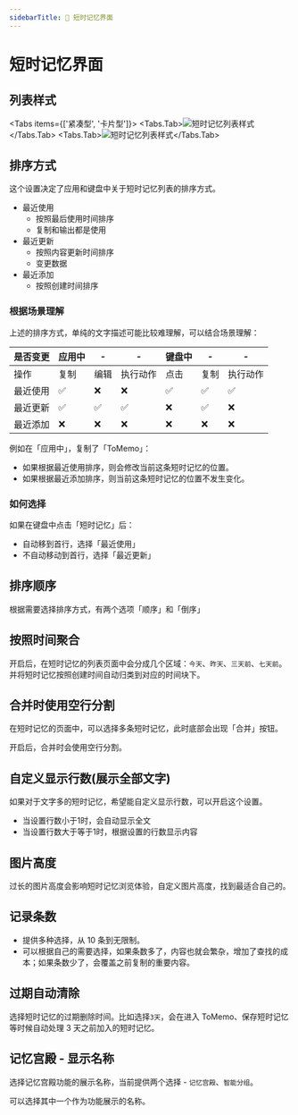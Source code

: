 ```yaml
---
sidebarTitle: 📱 短时记忆界面
---
```



# 短时记忆界面

## 列表样式

<Tabs items={['紧凑型', '卡片型']}>
  <Tabs.Tab><Image src="/images/settings-short-term-memory/short-term-memory-list-compact.png" width={300} height={300} alt="短时记忆列表样式" /></Tabs.Tab>
  <Tabs.Tab><Image src="/images/settings-short-term-memory/short-term-memory-list-card.png" width={300} height={300} alt="短时记忆列表样式" /></Tabs.Tab>
</Tabs>

## 排序方式

这个设置决定了应用和键盘中关于短时记忆列表的排序方式。

- 最近使用
  - 按照最后使用时间排序
  - 复制和输出都是使用
- 最近更新
  - 按照内容更新时间排序
  - 变更数据
- 最近添加
  - 按照创建时间排序

### 根据场景理解
上述的排序方式，单纯的文字描述可能比较难理解，可以结合场景理解：

| 是否变更 | 应用中 | -    | -        | 键盘中 | -    | -        |
| -------- | ------ | ---- | -------- | ------ | ---- | -------- |
| 操作     | 复制   | 编辑 | 执行动作 | 点击   | 复制 | 执行动作 |
| 最近使用 | ✅     | ❌   | ❌       | ✅     | ✅   | ✅       |
| 最近更新 | ✅     | ✅   | ✅       | ❌     | ✅   | ❌       |
| 最近添加 | ❌     | ❌   | ❌       | ❌     | ❌   | ❌       |

例如在「应用中」，复制了「ToMemo」：
- 如果根据最近使用排序，则会修改当前这条短时记忆的位置。
- 如果根据最近添加排序，则当前这条短时记忆的位置不发生变化。


### 如何选择

如果在键盘中点击「短时记忆」后：

- 自动移到首行，选择「最近使用」
- 不自动移动到首行，选择「最近更新」

## 排序顺序

根据需要选择排序方式，有两个选项「顺序」和「倒序」

## 按照时间聚合

开启后，在短时记忆的列表页面中会分成几个区域：`今天`、`昨天`、`三天前`、`七天前`。
并将短时记忆按照创建时间自动归类到对应的时间块下。

## 合并时使用空行分割

在短时记忆的页面中，可以选择多条短时记忆，此时底部会出现「合并」按钮。

开启后，合并时会使用空行分割。

## 自定义显示行数(展示全部文字)

如果对于文字多的短时记忆，希望能自定义显示行数，可以开启这个设置。

- 当设置行数小于1时，会自动显示全文
- 当设置行数大于等于1时，根据设置的行数显示内容

## 图片高度

过长的图片高度会影响短时记忆浏览体验，自定义图片高度，找到最适合自己的。


## 记录条数

- 提供多种选择，从 10 条到无限制。
- 可以根据自己的需要选择，如果条数多了，内容也就会繁杂，增加了查找的成本；如果条数少了，会覆盖之前复制的重要内容。

## 过期自动清除

选择短时记忆的过期删除时间。比如选择`3天`，会在进入 ToMemo、保存短时记忆等时候自动处理 3 天之前加入的短时记忆。

## 记忆宫殿 - 显示名称

选择记忆宫殿功能的展示名称，当前提供两个选择 - `记忆宫殿`、`智能分组`。

可以选择其中一个作为功能展示的名称。